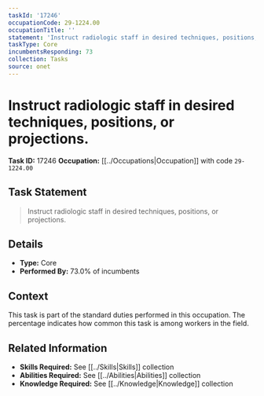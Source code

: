 ```yaml
---
taskId: '17246'
occupationCode: 29-1224.00
occupationTitle: ''
statement: 'Instruct radiologic staff in desired techniques, positions, or projections.'
taskType: Core
incumbentsResponding: 73
collection: Tasks
source: onet
---
```

# Instruct radiologic staff in desired techniques, positions, or projections.

**Task ID:** 17246
**Occupation:** [[../Occupations|Occupation]] with code `29-1224.00`

## Task Statement

> Instruct radiologic staff in desired techniques, positions, or projections.

## Details

- **Type:** Core
- **Performed By:** 73.0% of incumbents

## Context

This task is part of the standard duties performed in this occupation. The percentage indicates how common this task is among workers in the field.

## Related Information

- **Skills Required:** See [[../Skills|Skills]] collection
- **Abilities Required:** See [[../Abilities|Abilities]] collection
- **Knowledge Required:** See [[../Knowledge|Knowledge]] collection
